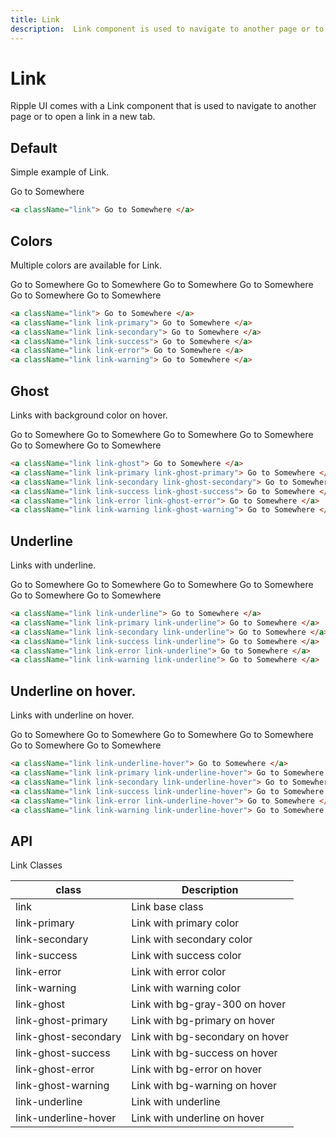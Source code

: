 ```yaml
---
title: Link
description:  Link component is used to navigate to another page or to open a link in a new tab.
---
```


# Link

Ripple UI comes with a Link component that is used to navigate to another page or to open a link in a new tab.

## Default

Simple example of Link.

<a className="link"> Go to Somewhere </a>

```html
<a className="link"> Go to Somewhere </a>
```

## Colors

Multiple colors are available for Link.

<div className="flex flex-col w-fit">
    <a className="link"> Go to Somewhere </a>
    <a className="link link-primary"> Go to Somewhere </a>
    <a className="link link-secondary"> Go to Somewhere </a>
    <a className="link link-success"> Go to Somewhere </a>
    <a className="link link-error"> Go to Somewhere </a>
    <a className="link link-warning"> Go to Somewhere </a>
</div>

```html
<a className="link"> Go to Somewhere </a>
<a className="link link-primary"> Go to Somewhere </a>
<a className="link link-secondary"> Go to Somewhere </a>
<a className="link link-success"> Go to Somewhere </a>
<a className="link link-error"> Go to Somewhere </a>
<a className="link link-warning"> Go to Somewhere </a>
```

## Ghost

Links with background color on hover.

<div className="flex flex-col w-fit">
    <a className="link link-ghost"> Go to Somewhere </a>
    <a className="link link-primary link-ghost-primary"> Go to Somewhere </a>
    <a className="link link-secondary link-ghost-secondary"> Go to Somewhere </a>
    <a className="link link-success link-ghost-success"> Go to Somewhere </a>
    <a className="link link-error link-ghost-error"> Go to Somewhere </a>
    <a className="link link-warning link-ghost-warning"> Go to Somewhere </a>
</div>

```html
<a className="link link-ghost"> Go to Somewhere </a>
<a className="link link-primary link-ghost-primary"> Go to Somewhere </a>
<a className="link link-secondary link-ghost-secondary"> Go to Somewhere </a>
<a className="link link-success link-ghost-success"> Go to Somewhere </a>
<a className="link link-error link-ghost-error"> Go to Somewhere </a>
<a className="link link-warning link-ghost-warning"> Go to Somewhere </a>
```

## Underline

Links with underline.

<div className="flex flex-col w-fit">
    <a className="link link-underline"> Go to Somewhere </a>
    <a className="link link-primary link-underline"> Go to Somewhere </a>
    <a className="link link-secondary link-underline"> Go to Somewhere </a>
    <a className="link link-success link-underline"> Go to Somewhere </a>
    <a className="link link-error link-underline"> Go to Somewhere </a>
    <a className="link link-warning link-underline"> Go to Somewhere </a>
</div>

```html
<a className="link link-underline"> Go to Somewhere </a>
<a className="link link-primary link-underline"> Go to Somewhere </a>
<a className="link link-secondary link-underline"> Go to Somewhere </a>
<a className="link link-success link-underline"> Go to Somewhere </a>
<a className="link link-error link-underline"> Go to Somewhere </a>
<a className="link link-warning link-underline"> Go to Somewhere </a>
```

## Underline on hover.

Links with underline on hover.

<div className="flex flex-col w-fit">
    <a className="link link-underline-hover"> Go to Somewhere </a>
    <a className="link link-primary link-underline-hover"> Go to Somewhere </a>
    <a className="link link-secondary link-underline-hover"> Go to Somewhere </a>
    <a className="link link-success link-underline-hover"> Go to Somewhere </a>
    <a className="link link-error link-underline-hover"> Go to Somewhere </a>
    <a className="link link-warning link-underline-hover"> Go to Somewhere </a>
</div>

```html
<a className="link link-underline-hover"> Go to Somewhere </a>
<a className="link link-primary link-underline-hover"> Go to Somewhere </a>
<a className="link link-secondary link-underline-hover"> Go to Somewhere </a>
<a className="link link-success link-underline-hover"> Go to Somewhere </a>
<a className="link link-error link-underline-hover"> Go to Somewhere </a>
<a className="link link-warning link-underline-hover"> Go to Somewhere </a>
```


## API
<Attributes >
<Attributes.Title>Link Classes</Attributes.Title>

| class                 | Description                                        |
| --------------------- | -------------------------------------------------- |
| link                  | Link base class                                   |
| link-primary          | Link with primary color                            |
| link-secondary        | Link with secondary color                          |
| link-success          | Link with success color                            |
| link-error            | Link with error color                              |
| link-warning          | Link with warning color                            |
| link-ghost            | Link with bg-gray-300 on hover                     |
| link-ghost-primary    | Link with bg-primary on hover         |
| link-ghost-secondary  | Link with bg-secondary on hover       |
| link-ghost-success    | Link with bg-success on hover         |
| link-ghost-error      | Link with bg-error on hover           |
| link-ghost-warning    | Link with bg-warning on hover         |
| link-underline        | Link with underline                                |
| link-underline-hover  | Link with underline on hover                       |
</Attributes>

<LinkRedirect
  contentLeft="Input"
  hrefLeft="/docs/components/input"
  contentRight="Modal"
  hrefRight="/docs/components/modal"
/>

